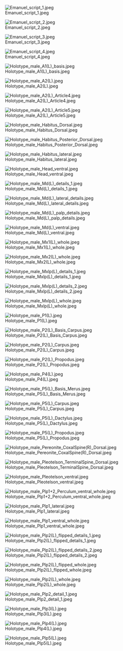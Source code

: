 ![Emanuel_script_1.jpeg](/notebooks/description_drawing/Emanuel_script_1.jpeg)


![Emanuel_script_2.jpeg](/notebooks/description_drawing/Emanuel_script_2.jpeg)


![Emanuel_script_3.jpeg](/notebooks/description_drawing/Emanuel_script_3.jpeg)


![Emanuel_script_4.jpeg](/notebooks/description_drawing/Emanuel_script_4.jpeg)


![Holotype_male_A1(L)_basis.jpeg](/notebooks/description_drawing/Holotype_male_A1(L)_basis.jpeg)


![Holotype_male_A2(L).jpeg](/notebooks/description_drawing/Holotype_male_A2(L).jpeg)


![Holotype_male_A2(L)_Article4.jpeg](/notebooks/description_drawing/Holotype_male_A2(L)_Article4.jpeg)


![Holotype_male_A2(L)_Article5.jpeg](/notebooks/description_drawing/Holotype_male_A2(L)_Article5.jpeg)


![Holotype_male_Habitus_Dorsal.jpeg](/notebooks/description_drawing/Holotype_male_Habitus_Dorsal.jpeg)


![Holotype_male_Habitus_Posterior_Dorsal.jpeg](/notebooks/description_drawing/Holotype_male_Habitus_Posterior_Dorsal.jpeg)


![Holotype_male_Habitus_lateral.jpeg](/notebooks/description_drawing/Holotype_male_Habitus_lateral.jpeg)


![Holotype_male_Head_ventral.jpeg](/notebooks/description_drawing/Holotype_male_Head_ventral.jpeg)


![Holotype_male_Md(L)_details_1.jpeg](/notebooks/description_drawing/Holotype_male_Md(L)_details_1.jpeg)


![Holotype_male_Md(L)_lateral_details.jpeg](/notebooks/description_drawing/Holotype_male_Md(L)_lateral_details.jpeg)


![Holotype_male_Md(L)_palp_details.jpeg](/notebooks/description_drawing/Holotype_male_Md(L)_palp_details.jpeg)


![Holotype_male_Md(L)_ventral.jpeg](/notebooks/description_drawing/Holotype_male_Md(L)_ventral.jpeg)


![Holotype_male_Mx1(L)_whole.jpeg](/notebooks/description_drawing/Holotype_male_Mx1(L)_whole.jpeg)


![Holotype_male_Mx2(L)_whole.jpeg](/notebooks/description_drawing/Holotype_male_Mx2(L)_whole.jpeg)


![Holotype_male_Mxlp(L)_details_1.jpeg](/notebooks/description_drawing/Holotype_male_Mxlp(L)_details_1.jpeg)


![Holotype_male_Mxlp(L)_details_2.jpeg](/notebooks/description_drawing/Holotype_male_Mxlp(L)_details_2.jpeg)


![Holotype_male_Mxlp(L)_whole.jpeg](/notebooks/description_drawing/Holotype_male_Mxlp(L)_whole.jpeg)


![Holotype_male_P1(L).jpeg](/notebooks/description_drawing/Holotype_male_P1(L).jpeg)


![Holotype_male_P2(L)_Basis_Carpus.jpeg](/notebooks/description_drawing/Holotype_male_P2(L)_Basis_Carpus.jpeg)


![Holotype_male_P2(L)_Carpus.jpeg](/notebooks/description_drawing/Holotype_male_P2(L)_Carpus.jpeg)


![Holotype_male_P2(L)_Propodus.jpeg](/notebooks/description_drawing/Holotype_male_P2(L)_Propodus.jpeg)


![Holotype_male_P4(L).jpeg](/notebooks/description_drawing/Holotype_male_P4(L).jpeg)


![Holotype_male_P5(L)_Basis_Merus.jpeg](/notebooks/description_drawing/Holotype_male_P5(L)_Basis_Merus.jpeg)


![Holotype_male_P5(L)_Carpus.jpeg](/notebooks/description_drawing/Holotype_male_P5(L)_Carpus.jpeg)


![Holotype_male_P5(L)_Dactylus.jpeg](/notebooks/description_drawing/Holotype_male_P5(L)_Dactylus.jpeg)


![Holotype_male_P5(L)_Propodus.jpeg](/notebooks/description_drawing/Holotype_male_P5(L)_Propodus.jpeg)


![Holotype_male_Pereonite_CoxalSpine(R)_Dorsal.jpeg](/notebooks/description_drawing/Holotype_male_Pereonite_CoxalSpine(R)_Dorsal.jpeg)


![Holotype_male_Pleotelson_TerminalSpine_Dorsal.jpeg](/notebooks/description_drawing/Holotype_male_Pleotelson_TerminalSpine_Dorsal.jpeg)


![Holotype_male_Pleotelson_ventral.jpeg](/notebooks/description_drawing/Holotype_male_Pleotelson_ventral.jpeg)


![Holotype_male_Plp1+2_Perculum_ventral_whole.jpeg](/notebooks/description_drawing/Holotype_male_Plp1+2_Perculum_ventral_whole.jpeg)


![Holotype_male_Plp1_lateral.jpeg](/notebooks/description_drawing/Holotype_male_Plp1_lateral.jpeg)


![Holotype_male_Plp1_ventral_whole.jpeg](/notebooks/description_drawing/Holotype_male_Plp1_ventral_whole.jpeg)


![Holotype_male_Plp2(L)_flipped_details_1.jpeg](/notebooks/description_drawing/Holotype_male_Plp2(L)_flipped_details_1.jpeg)


![Holotype_male_Plp2(L)_flipped_details_2.jpeg](/notebooks/description_drawing/Holotype_male_Plp2(L)_flipped_details_2.jpeg)


![Holotype_male_Plp2(L)_flipped_whole.jpeg](/notebooks/description_drawing/Holotype_male_Plp2(L)_flipped_whole.jpeg)


![Holotype_male_Plp2(L)_whole.jpeg](/notebooks/description_drawing/Holotype_male_Plp2(L)_whole.jpeg)


![Holotype_male_Plp2_detail_1.jpeg](/notebooks/description_drawing/Holotype_male_Plp2_detail_1.jpeg)


![Holotype_male_Plp3(L).jpeg](/notebooks/description_drawing/Holotype_male_Plp3(L).jpeg)


![Holotype_male_Plp4(L).jpeg](/notebooks/description_drawing/Holotype_male_Plp4(L).jpeg)


![Holotype_male_Plp5(L).jpeg](/notebooks/description_drawing/Holotype_male_Plp5(L).jpeg)


